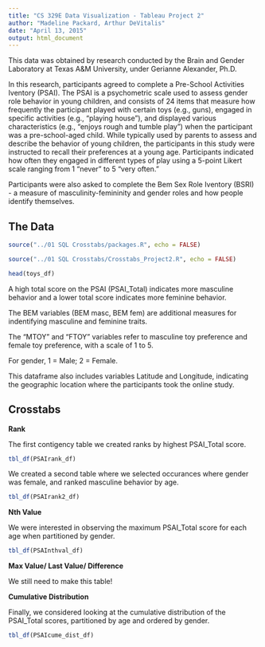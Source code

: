 ```yaml
---
title: "CS 329E Data Visualization - Tableau Project 2"
author: "Madeline Packard, Arthur DeVitalis"
date: "April 13, 2015"
output: html_document
---
```


This data was obtained by research conducted by the Brain and Gender Laboratory at Texas A&M University, under Gerianne Alexander, Ph.D.

In this research, participants agreed to complete a Pre-School Activities Iventory (PSAI). The PSAI is a psychometric scale used to assess gender role behavior in young children, and consists of 24 items that measure how frequently the participant played with certain toys (e.g., guns), engaged in specific activities (e.g., "playing house"), and displayed various characteristics (e.g., "enjoys rough and tumble play") when the participant was a pre-school-aged child. While typically used by parents to assess and describe the behavior of young children, the participants in this study were instructed to recall their preferences at a young age. Participants indicated how often they engaged in different types of play using a 5-point Likert scale ranging from 1 "never" to 5 "very often."

Participants were also asked to complete the Bem Sex Role Iventory (BSRI) - a measure of masculinity-femininity and gender roles and how people identify themselves. 

## The Data
```r
source("../01 SQL Crosstabs/packages.R", echo = FALSE)
```
```r
source("../01 SQL Crosstabs/Crosstabs_Project2.R", echo = FALSE)
```

```r
head(toys_df)
```

A high total score on the PSAI (PSAI_Total) indicates more masculine behavior and a lower total score indicates more feminine behavior.

The BEM variables (BEM masc, BEM fem) are additional measures for indentifying masculine and feminine traits.

The "MTOY" and "FTOY" variables refer to masculine toy preference and female toy preference, with a scale of 1 to 5.

For gender, 1 = Male; 2 = Female.

This dataframe also includes variables Latitude and Longitude, indicating the geographic location where the participants took the online study.

## Crosstabs

**Rank**


The first contigency table we created ranks by highest PSAI_Total score.

```r
tbl_df(PSAIrank_df)
```

We created a second table where we selected occurances where gender was female, and ranked masculine behavior by age.

```r
tbl_df(PSAIrank2_df)
```

**Nth Value**

We were interested in observing the maximum PSAI_Total score for each age when partitioned by gender.

```r
tbl_df(PSAInthval_df)
```

**Max Value/ Last Value/ Difference**

We still need to make this table!

**Cumulative Distribution**

Finally, we considered looking at the cumulative distribution of the PSAI_Total scores, partitioned by age and ordered by gender.


```r
tbl_df(PSAIcume_dist_df)
```
